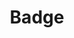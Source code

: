 ---
title: Badge
description: ''
draft: true
repo: https://github.com
accessibility: https://github.com
---